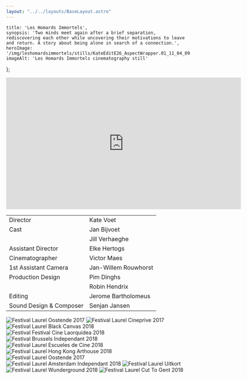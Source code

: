 ```yaml
---
layout: "../../layouts/BaseLayout.astro"
---
```

    title: 'Les Homards Immortels',
    synopsis: 'Two minds meet again after a brief separation, rediscovering each other while uncovering their motivations to leave and return. A story about being alone in search of a connection.',
    heroImage: '/img/leshomardsimmortels/stills/KateEditE26_AspectWrapper.01_11_04_09.Still191.webp',
    imageAlt: 'Les Homards Immortels cinematography still'
};

<ProjectHero title={meta.title} synopsis={meta.synopsis} heroImage={meta.heroImage} alt={meta.imageAlt} />

<ContentPicture image="/img/leshomardsimmortels/stills/KateEditE26_AspectWrapper.01_00_40_17.Still094.webp" alt={meta.imageAlt} />

<div class="hero aspect-w-16 aspect-h-9">
    <iframe src="https://player.vimeo.com/video/206725218" width="640" height="360" frameborder="0" allow="autoplay; fullscreen; picture-in-picture" allowfullscreen></iframe>
</div>

<section class="hero" >
    <div class="hero-content">           
        <table class="table-auto border-separate border-spacing-x-3 text-base-200">
            <tbody>
                <tr>
                    <td class="text-right font-light">Director</td>
                    <td class="text-left font-bold">Kate Voet</td>
                </tr>
                <tr>
                    <td class="text-right font-light">Cast</td>
                    <td class="text-left font-bold">Jan Bijvoet</td>
                </tr>
                <tr>
                    <td class="text-right font-light"></td>
                    <td class="text-left font-bold">Jill Verhaeghe</td>
                </tr>
                <tr>
                    <td class="text-right font-light">Assistant Director</td>
                    <td class="text-left font-bold">Elke Hertogs</td>
                </tr>
                <tr>
                    <td class="text-right font-light">Cinematographer</td>
                    <td class="text-left font-bold">Victor Maes</td>
                </tr>
                <tr>
                    <td class="text-right font-light">1st Assistant Camera</td>
                    <td class="text-left font-bold">Jan-Willem Rouwhorst</td>
                </tr>
                <tr>
                    <td class="text-right font-light">Production Design</td>
                    <td class="text-left font-bold">Pim Dinghs</td>
                </tr>        
                <tr>
                    <td class="text-right font-light"></td>
                    <td class="text-left font-bold">Robin Hendrix</td>
                </tr>
                <tr>
                    <td class="text-right font-light">Editing</td>
                    <td class="text-left font-bold">Jerome Bartholomeus</td>
                </tr>
                <tr>
                    <td class="text-right font-light">Sound Design & Composer</td>
                    <td class="text-left font-bold">Senjan Jansen</td>
                </tr>
            </tbody>
        </table>
    </div>  
</section>

<ContentPicture image="/img/leshomardsimmortels/stills/KateEditE26_AspectWrapper.01_00_50_17.Still097.webp" alt={meta.imageAlt} />
<ContentPicture image="/img/leshomardsimmortels/stills/KateEditE26_AspectWrapper.01_01_25_21.Still102.webp" alt={meta.imageAlt} />

<section class="hero ">
    <div class="hero-content flex flex-wrap place-content-around">
        <img src="/img/leshomardsimmortels/laurels/leshomardsimmortels_laurel_oostende2017.svg" alt="Festival Laurel Oostende 2017" class="w-48" />
        <img src="/img/leshomardsimmortels/laurels/leshomardsimmortels_laurel_cineprive2017.svg" alt="Festival Laurel Cineprive 2017" class="w-48" />
        <img src="/img/leshomardsimmortels/laurels/leshomardsimmortels_laurel_blackcanvas2018.svg" alt="Festival Laurel Black Canvas 2018" class="w-48" />
        <img src="/img/leshomardsimmortels/laurels/leshomardsimmortels_laurel_festivalcinelaorquidea2018.svg" alt="Festival Festival Cine Laorquidea 2018" class="w-48" />
        <img src="/img/leshomardsimmortels/laurels/leshomardsimmortels_laurel_brusselsindependant2018.svg" alt="Festival Brussels Independant 2018" class="w-48" />
        <img src="/img/leshomardsimmortels/laurels/leshomardsimmortels_laurel_escuelesdecine2018.svg" alt="Festival Laurel Escueles de Cine 2018"  class="w-48" />
        <img src="/img/leshomardsimmortels/laurels/leshomardsimmortels_laurel_hongkongarthouse2018.svg" alt="Festival Laurel Hong Kong Arthouse 2018" class="w-48" />
        <img src="/img/leshomardsimmortels/laurels/leshomardsimmortels_laurel_venicefilmweek2018.svg" alt="Festival Laurel Oostende 2017" class="w-48" />
        <img src="/img/leshomardsimmortels/laurels/leshomardsimmortels_laurel_amsterdamindependant2018.svg" alt="Festival Laurel Amsterdam Independant 2018" class="w-48" />
        <img src="/img/leshomardsimmortels/laurels/leshomardsimmortels_laurel_uitkort.svg" alt="Festival Laurel Uitkort" class="w-48" />
        <img src="/img/leshomardsimmortels/laurels/leshomardsimmortels_laurel_wunderground2018.svg" alt="Festival Laurel Wunderground 2018" class="w-48" />
        <img src="/img/leshomardsimmortels/laurels/leshomardsimmortels_laurel_cuttogent2018.svg" alt="Festival Laurel Cut To Gent 2018" class="w-48" />
    </div>
</section>

<ContentPicture image="/img/leshomardsimmortels/stills/KateEditE26_AspectWrappe0.01_04_14_03.Still113.webp" alt={meta.imageAlt} />
<ContentPicture image="/img/leshomardsimmortels/stills/KateEditE26_AspectWrapper.01_05_55_23.Still093.webp" alt={meta.imageAlt} />
<ContentPicture image="/img/leshomardsimmortels/stills/LesHomardsImmortels_KateVoet_Corestill.webp" alt={meta.imageAlt} />
<ContentPicture image="/img/leshomardsimmortels/stills/KateEditE26_AspectWrapper.01_05_21_23.Still129.webp" alt={meta.imageAlt} />
<ContentPicture image="/img/leshomardsimmortels/stills/KateEditE26_AspectWrapper.01_06_27_13.Still138.webp" alt={meta.imageAlt} />
<ContentPicture image="/img/leshomardsimmortels/stills/KateEditE26_AspectWrapper.01_06_30_22.Still141.webp" alt={meta.imageAlt} />
<ContentPicture image="/img/leshomardsimmortels/stills/KateEditE26_AspectWrapper.01_07_10_22.Still153.webp" alt={meta.imageAlt} />
<ContentPicture image="/img/leshomardsimmortels/stills/KateEditE26_AspectWrapper.01_06_44_05.Still143.webp" alt={meta.imageAlt} />
<ContentPicture image="/img/leshomardsimmortels/stills/KateEditE26_AspectWrapper.01_06_53_03.Still145.webp" alt={meta.imageAlt} />
<ContentPicture image="/img/leshomardsimmortels/stills/KateEditE26_AspectWrapper.01_07_18_17.Still157.webp" alt={meta.imageAlt} />
<ContentPicture image="/img/leshomardsimmortels/stills/KateEditE26_AspectWrapper.01_07_23_03.Still160.webp" alt={meta.imageAlt} />
<ContentPicture image="/img/leshomardsimmortels/stills/KateEditE26_AspectWrapper.01_07_37_14.Still165.webp" alt={meta.imageAlt} />
<ContentPicture image="/img/leshomardsimmortels/stills/KateEditE26_AspectWrapper.01_07_49_20.Still169.webp" alt={meta.imageAlt} />
<ContentPicture image="/img/leshomardsimmortels/stills/LesHomardsImmortels_KateVoet_Still15.webp" alt={meta.imageAlt} />
<ContentPicture image="/img/leshomardsimmortels/stills/KateEditE26AspectWrapper.01_03_33_00.Still109.webp" alt={meta.imageAlt} />
<ContentPicture image="/img/leshomardsimmortels/stills/KateEditE26_AspectWrapper.01_09_27_16.Still184.webp" alt={meta.imageAlt} />
<ContentPicture image="/img/leshomardsimmortels/stills/KateEditE26_AspectWrapper.01_09_33_05.Still185.webp" alt={meta.imageAlt} />
<ContentPicture image="/img/leshomardsimmortels/stills/KateEditE26_AspectWrapper.01_11_04_09.Still191.webp" alt={meta.imageAlt} />
